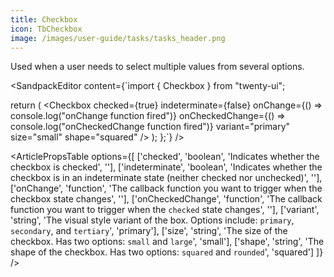 ```yaml
---
title: Checkbox
icon: TbCheckbox
image: /images/user-guide/tasks/tasks_header.png
---
```


Used when a user needs to select multiple values from several options.

<ArticleTabs label1="Usage" label2="Props">
<ArticleTab>

<SandpackEditor content={`import { Checkbox } from "twenty-ui";

  return (
    <Checkbox
      checked={true}
      indeterminate={false}
      onChange={() => console.log("onChange function fired")}
      onCheckedChange={() => console.log("onCheckedChange function fired")}
      variant="primary"
      size="small"
      shape="squared"
    />
  );
};`} />

</ArticleTab>
<ArticleTab>

<ArticlePropsTable options={[
  ['checked', 'boolean', 'Indicates whether the checkbox is checked', ''],
  ['indeterminate', 'boolean', 'Indicates whether the checkbox is in an indeterminate state (neither checked nor unchecked)', ''],
  ['onChange', 'function', 'The callback function you want to trigger when the checkbox state changes', ''],
  ['onCheckedChange', 'function', 'The callback function you want to trigger when the `checked` state changes', ''],
  ['variant', 'string', 'The visual style variant of the box. Options include: `primary`, `secondary`, and `tertiary`', 'primary'],
  ['size', 'string', 'The size of the checkbox. Has two options: `small` and `large`', 'small'],
  ['shape', 'string', 'The shape of the checkbox. Has two options: `squared` and `rounded`', 'squared']
]} />

</ArticleTab>
</ArticleTabs>

<ArticleEditContent></ArticleEditContent>
